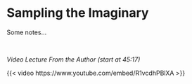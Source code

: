 # Sampling the Imaginary

Some notes...

<br>

_Video Lecture From the Author (start at 45:17)_

{{< video https://www.youtube.com/embed/R1vcdhPBlXA >}}
